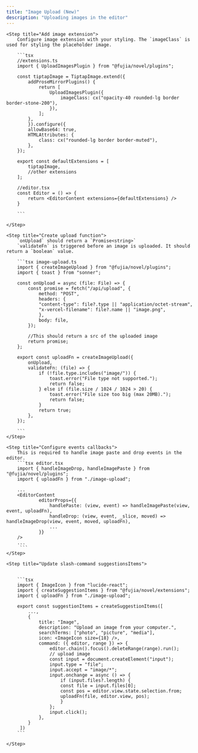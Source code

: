 ```yaml
---
title: "Image Upload (New)"
description: "Uploading images in the editor"
---
```


<Steps>

    <Step title="Add image extension">
        Configure image extension with your styling. The `imageClass` is used for styling the placeholder image.

        ```tsx
        //extensions.ts
        import { UploadImagesPlugin } from "@fujia/novel/plugins";

        const tiptapImage = TiptapImage.extend({
            addProseMirrorPlugins() {
                return [
                    UploadImagesPlugin({
                        imageClass: cx("opacity-40 rounded-lg border border-stone-200"),
                    }),
                ];
            },
            }).configure({
            allowBase64: true,
            HTMLAttributes: {
                class: cx("rounded-lg border border-muted"),
            },
        });

        export const defaultExtensions = [
            tiptapImage,
            //other extensions
        ];

        //editor.tsx
        const Editor = () => {
            return <EditorContent extensions={defaultExtensions} />
        }

        ```

    </Step>

    <Step title="Create upload function">
        `onUpload` should return a `Promise<string>`
        `validateFn` is triggered before an image is uploaded. It should return a `boolean` value.

        ```tsx image-upload.ts
        import { createImageUpload } from "@fujia/novel/plugins";
        import { toast } from "sonner";

        const onUpload = async (file: File) => {
            const promise = fetch("/api/upload", {
                method: "POST",
                headers: {
                "content-type": file?.type || "application/octet-stream",
                "x-vercel-filename": file?.name || "image.png",
                },
                body: file,
            });

            //This should return a src of the uploaded image
            return promise;
        };

        export const uploadFn = createImageUpload({
            onUpload,
            validateFn: (file) => {
                if (!file.type.includes("image/")) {
                    toast.error("File type not supported.");
                    return false;
                } else if (file.size / 1024 / 1024 > 20) {
                    toast.error("File size too big (max 20MB).");
                    return false;
                }
                return true;
            },
        });

        ```
    </Step>

    <Step title="Configure events callbacks">
        This is required to handle image paste and drop events in the editor.
        ```tsx editor.tsx
        import { handleImageDrop, handleImagePaste } from "@fujia/novel/plugins";
        import { uploadFn } from "./image-upload";

        ...
        <EditorContent
                editorProps={{
                    handlePaste: (view, event) => handleImagePaste(view, event, uploadFn),
                    handleDrop: (view, event, _slice, moved) =>  handleImageDrop(view, event, moved, uploadFn),
                    ...
                }}
        />
        ...
         ```
    </Step>

    <Step title="Update slash-command suggestionsItems">


        ```tsx
        import { ImageIcon } from "lucide-react";
        import { createSuggestionItems } from "@fujia/novel/extensions";
        import { uploadFn } from "./image-upload";

        export const suggestionItems = createSuggestionItems([
            ...,
            {
                title: "Image",
                description: "Upload an image from your computer.",
                searchTerms: ["photo", "picture", "media"],
                icon: <ImageIcon size={18} />,
                command: ({ editor, range }) => {
                    editor.chain().focus().deleteRange(range).run();
                    // upload image
                    const input = document.createElement("input");
                    input.type = "file";
                    input.accept = "image/*";
                    input.onchange = async () => {
                        if (input.files?.length) {
                        const file = input.files[0];
                        const pos = editor.view.state.selection.from;
                        uploadFn(file, editor.view, pos);
                        }
                    };
                    input.click();
                },
            }
         ])
        ```

    </Step>

</Steps>
